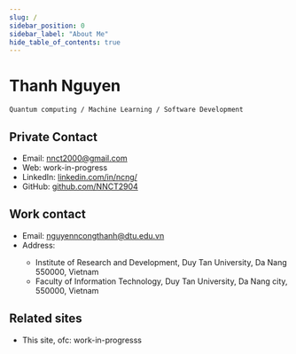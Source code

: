 ```yaml
---
slug: /
sidebar_position: 0
sidebar_label: "About Me"
hide_table_of_contents: true
---
```


# Thanh Nguyen

`Quantum computing / Machine Learning / Software Development`

## Private Contact

- <Icon icon="fa-envelope fa-fw" size="lg" /> Email: nnct2000@gmail.com
- <Icon icon="fa-globe fa-fw" size="lg" /> Web: work-in-progress
- <Icon icon="fa-brands fa-linkedin fa-fw" size="lg" /> LinkedIn: [linkedin.com/in/ncng/](https://www.linkedin.com/in/ncng/)
- <Icon icon="fa-brands fa-github fa-fw" size="lg" /> GitHub: [github.com/NNCT2904](https://github.com/NNCT2904)

## Work contact

- <Icon icon="fa-envelope fa-fw" size="lg" /> Email: nguyenncongthanh@dtu.edu.vn
- <Icon icon="fa-building-columns fa-fw" size="lg" /> Address: 
  - Institute of Research
  and Development, Duy Tan University, Da Nang 550000, Vietnam 
  - Faculty of Information
  Technology, Duy Tan University, Da Nang city, 550000, Vietnam

## Related sites

- This site, ofc: work-in-progresss
